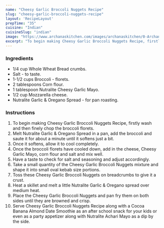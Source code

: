 ---
name: "Cheesy Garlic Broccoli Nuggets Recipe"
slug: "cheesy-garlic-broccoli-nuggets-recipe"
layout: 'RecipeLayout'
prepTime: "35"
cuisine: "Indian"
cuisineSlug: "indian"
image: "https://www.archanaskitchen.com/images/archanaskitchen/0-Archanas-Kitchen-Recipes/2018/Cheesy_Garlic_Broccoli_Nugget_recipe-5.jpg"
excerpt: "To begin making Cheesy Garlic Broccoli Nuggets Recipe, firstly wash and then finely chop the broccoli florets"
---

### Ingredients

- 1/4 cup Whole Wheat Bread crumbs.
- Salt - to taste.
- 1-1/2 cups Broccoli - florets.
- 2 tablespoons Corn flour.
- 1 tablespoon Nutralite Cheesy Garlic Mayo.
- 1/2 cup Mozzarella cheese.
- Nutralite Garlic & Oregano Spread - for pan roasting.

### Instructions

1. To begin making Cheesy Garlic Broccoli Nuggets Recipe, firstly wash and then finely chop the broccoli florets.
1. Melt Nutralite Garlic & Oregano Spread in a pan, add the broccoli and saute it for about a minute until it softens just a bit.
1. Once it softens, allow it to cool completely.
1. Once the broccoli florets have cooled down, add in the cheese, Cheesy Garlic Mayo, corn flour and salt and mix well.
1. Have a taste to check for salt and seasoning and adjust accordingly.
1. Take a small quantity of the Cheesy Garlic Broccoli Nuggets mixture and shape it into small oval kebab size portions.
1. Toss these Cheesy Garlic Broccoli Nuggets on breadcrumbs to give it a crust.
1. Heat a skillet and melt a little Nutralite Garlic & Oregano spread over medium heat.
1. Place the Cheesy Garlic Broccoli Nuggets and pan fry them on both sides until they are browned and crisp.
1. Serve Cheesy Garlic Broccoli Nuggets Recipe along with a Cocoa Banana Almond Date Smoothie as an after school snack for your kids or even as a party appetizer along with Nutralite Achari Mayo as a dip by the side.
